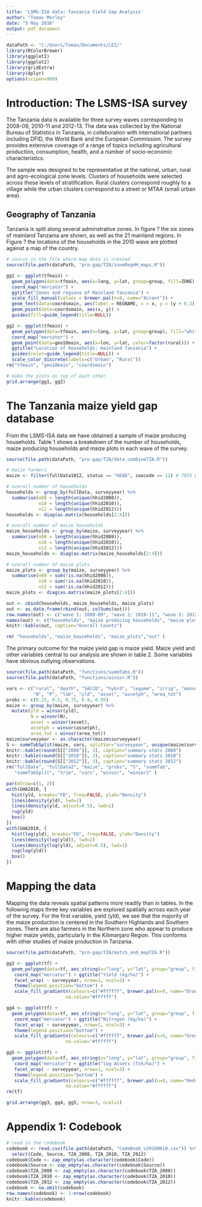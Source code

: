 ```yaml
---
title: 'LSMS-ISA data: Tanzania Yield Gap Analysis'
author: "Tomas Morley"
date: "5 May 2016"
output: pdf_document
---
```

```r
dataPath <- "C:/Users/Tomas/Documents/LEI/"
library(RColorBrewer)
library(ggplot2)
library(ggplot2)
library(gridExtra) 
library(dplyr)
options(scipen=999)
```

# Introduction: The LSMS-ISA survey

The Tanzania data is available for three survey waves corresponding to 2008-09, 2010-11 and 2012-13. The data was collected by the National Bureau of Statistics in Tanzania, in collaboration with international partners including DFID, the World Bank and the European Commission. The survey provides extensive coverage of a range of topics including agricultural production, consumption, health, and a number of socio-economic characteristics.

The sample was designed to be representative at the national, urban, rural and agro-ecological zone levels. Clusters of households were selected across these levels of stratification. Rural clusters correspond roughly to a village while the urban clusters correspond to a street or MTAA (small urban area).

## Geography of Tanzania

Tanzania is split along several adminstrative zones. In figure ? the six zones of mainland Tanzania are shown, as well as the 21 mainland regions. In Figure ? the locations of the households in the 2010 wave are plotted against a map of the country.

```r
# source in the file where map data is created
source(file.path(dataPath, "pro-gap/TZA/zoneRegHH_maps.R"))
```

```r
gg1 <- ggplot(tfmain) + 
  geom_polygon(data=tfmain, aes(x=long, y=lat, group=group, fill=ZONE), colour="black", size = .1) +
  coord_map("mercator") +
  ggtitle("Zones and regions of Mainland Tanzania") +
  scale_fill_manual(values = brewer.pal(n=8, name="Accent")) +
  geom_text(data=coordsmain, aes(label = REGNAME, x = x, y = (y + 0.2))) +
  geom_point(data=coordsmain, aes(x, y)) +
  guides(fill=guide_legend(title=NULL))
```

```r
gg2 <- ggplot(tfmain) +
  geom_polygon(data=tfmain, aes(x=long, y=lat, group=group), fill="white", colour="black", size = .1) +
  coord_map("mercator") +
  geom_point(data=geo10main, aes(x=lon, y=lat, color=factor(rural))) +
  ggtitle("Location of households: mainland Tanzania") +
  guides(color=guide_legend(title=NULL)) +
  scale_color_discrete(labels=c("Urban", "Rural"))
rm("tfmain", "geo10main", "coordsmain")
```

```r
# make the plots on top of each other
grid.arrange(gg1, gg2)
```

# The Tanzania maize yield gap database

From the LSMS-ISA data we have obtained a sample of maize producing households. Table 1 shows a breakdown of the number of households, maize producing households and maize plots in each wave of the survey.

```r
source(file.path(dataPath, "pro-gap/TZA/data_combineTZA.R"))
```

```r
# maize farmers
maize <- filter(fullData1012, status == "HEAD", zaocode == 11) # 7055 plots in total

# overall number of households
households <- group_by(fullData, surveyyear) %>% 
  summarise(n08 = length(unique(hhid2008)),
            n10 = length(unique(hhid2010)),
            n12 = length(unique(hhid2012))) 
households <- diag(as.matrix(households[2:4]))

# overall number of maize households
maize_households <- group_by(maize, surveyyear) %>%
  summarise(n08 = length(unique(hhid2008)),
            n10 = length(unique(hhid2010)),
            n12 = length(unique(hhid2012)))
maize_households <- diag(as.matrix(maize_households[2:4]))

# overall number of maize plots
maize_plots <- group_by(maize, surveyyear) %>%
  summarise(n08 = sum(!is.na(hhid2008)),
            n10 = sum(!is.na(hhid2010)),
            n12 = sum(!is.na(hhid2012)))
maize_plots <- diag(as.matrix(maize_plots[2:4]))

out <- cbind(households, maize_households, maize_plots)
out <- as.data.frame(rbind(out, colSums(out)))
row.names(out) <- c("wave 1: 2008-09", "wave 2: 2010-11", "wave 3: 2012-13", "TOTAL")
names(out) <- c("households", "maize producing households", "maize plots")
knitr::kable(out, caption="Overall Counts")

rm( "households", "maize_households", "maize_plots","out" )
```

The primary outcome for the maize yield gap is maize yield. Maize yield and other variables central to our analysis are shown in table 2. Some variables have obvious outlying observations. 

```r
source(file.path(dataPath, "functions/summTabs.R"))
source(file.path(dataPath, "functions/winsor.R"))
```


```r
vars <- c("rural", "death", "SACCO", "hybrd", "legume", "irrig", "manure", "pest",
          "N", "P", "lab", "yld", "asset", "assetph", "area_tot")
probs <- c(0.25, 0.5, 0.75, 0.9, 0.95)
maize <- group_by(maize, surveyyear) %>%
  mutate(yld = winsor(yld),
         N = winsor(N),
         asset = winsor(asset),
         assetph = winsor(assetph),
         area_tot = winsor(area_tot))
maize$surveyyear <- as.character(maize$surveyyear)
S <- summTabSplit(maize, vars, splitVar="surveyyear", unique(maize$surveyyear), probs)
knitr::kable(round(S[["2008"]], 3), caption="summary stats 2008")
knitr::kable(round(S[["2010"]], 3), caption="summary stats 2010")
knitr::kable(round(S[["2012"]], 3), caption="summary stats 2012")
rm("fullData", "fullData2", "maize", "probs", "S", "summTab",
   "summTabSplit", "trim", "vars", "winsor", "winsor2" )
```

```r
par(mfrow=c(1, 2))
with(GHA2010, {
  hist(yld, breaks="FD", freq=FALSE, ylab="Density")
  lines(density(yld), lwd=2)
  lines(density(yld, adjust=0.5), lwd=1)
  rug(yld)
  box()
})
with(GHA2010, {
  hist(log(yld), breaks="FD", freq=FALSE, ylab="Density")
  lines(density(log(yld)), lwd=2)
  lines(density(log(yld), adjust=0.5), lwd=1)
  rug(log(yld))
  box()
})
```

# Mapping the data

Mapping the data reveals spatial patterns more readily than in tables. In the following maps three key variables are explored spatially across each year of the survey. For the first variable, yield (yld), we see that the majority of the maize production is centered in the Southern Highlands and Southern zones. There are also farmers in the Northern zone who appear to produce higher maize yields, particularly in the Kilimanjaro Region. This conforms with other studies of maize production in Tanzania.

```r
source(file.path(dataPath, "pro-gap/TZA/match_and_mapTZA.R"))
```

```r
gg3 <- ggplot(tf) + 
  geom_polygon(data=tf, aes_string(x="long", y="lat", group="group", fill="yld"), colour="black", size = .1) +
   coord_map("mercator") + ggtitle("Yield (kg/ha)") +
   facet_wrap( ~ surveyyear, nrow=1, ncol=3) +
   theme(legend.position="bottom") +
   scale_fill_gradientn(colours=c("#ffffff", brewer.pal(n=9, name="Oranges")),
                      na.value="#ffffff")
```

```r
gg4 <- ggplot(tf) + 
  geom_polygon(data=tf, aes_string(x="long", y="lat", group="group", fill="N"), colour="black", size = .1) +
   coord_map("mercator") + ggtitle("Nitrogen (kg/ha)") +
   facet_wrap( ~ surveyyear, nrow=1, ncol=3) +
   theme(legend.position="bottom") +
   scale_fill_gradientn(colours=c("#ffffff", brewer.pal(n=9, name="Greys")),
                      na.value="#ffffff")
```

```r
gg5 <- ggplot(tf) + 
  geom_polygon(data=tf, aes_string(x="long", y="lat", group="group", fill="assetph"), colour="black", size = .1) +
   coord_map("mercator") + ggtitle("log Assets (Tsh/ha)") +
   facet_wrap( ~ surveyyear, nrow=1, ncol=3) +
   theme(legend.position="bottom") +
   scale_fill_gradientn(colours=c("#ffffff", brewer.pal(n=9, name="Reds")),
                      na.value="#ffffff")
rm(tf)
```

```r
grid.arrange(gg3, gg4, gg5, nrow=3, ncol=1)
```

# Appendix 1: Codebook

```r
# read in the codebook
codebook <- read.csv(file.path(dataPath, "CodeBook_v20160610.csv")) %>%
  select(Code, Source, TZA_2008, TZA_2010, TZA_2012)
codebook$Code <- zap_empty(as.character(codebook$Code))
codebook$Source <- zap_empty(as.character(codebook$Source))
codebook$TZA_2008 <- zap_empty(as.character(codebook$TZA_2008))
codebook$TZA_2010 <- zap_empty(as.character(codebook$TZA_2010))
codebook$TZA_2012 <- zap_empty(as.character(codebook$TZA_2012))
codebook <- na.omit(codebook)
row.names(codebook) <- 1:nrow(codebook)
knitr::kable(codebook)
```